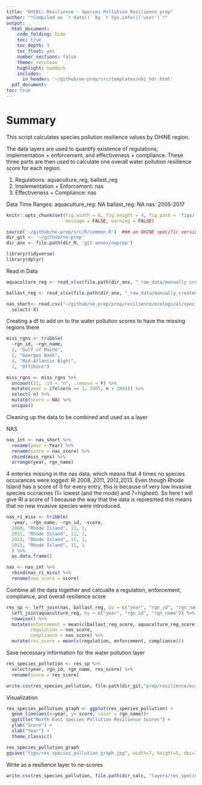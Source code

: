 ```yaml
---
title: "OHIEC: Resilience - Species Pollution Resilience prep"
author: "*Compiled on `r date()` by `r Sys.info()['user']`*"
output: 
  html_document:
    code_folding: hide
    toc: true
    toc_depth: 3
    toc_float: yes
    number_sections: false
    theme: cerulean
    highlight: haddock
    includes: 
      in_header: '~/github/ne-prep/src/templates/ohi_hdr.html'
  pdf_document:
toc: true
---
```


# Summary

This script calculates species pollution resilience values by OHINE region. 

The data layers are used to quantify existence of regulations, implementation + enforcement, and effectiveness + compliance. These three parts are then used to calculate one overall water pollution resilience score for each region. 

1. Regulations: aquaculture_reg, ballast_reg
2. Implementation + Enforcement: nas
3. Effectiveness + Compliance: nas

Data Time Ranges:
aquaculture_reg: NA
ballast_reg: NA
nas: 2005-2017


``` r
knitr::opts_chunk$set(fig.width = 6, fig.height = 4, fig.path = 'figs/',
                      message = FALSE, warning = FALSE)

source('~/github/ne-prep/src/R/common.R')  ### an OHINE specific version of common.R
dir_git <- '~/github/ne-prep'
dir_anx <- file.path(dir_M, 'git-annex/neprep')

library(tidyverse)
library(dplyr)
```


Read in Data
```r
aquaculture_reg <- read_xlsx(file.path(dir_anx, "_raw_data/manually_created/aquaculture_reg.xlsx"))

ballast_reg <- read_xlsx(file.path(dir_anx, "_raw_data/manually_created/ballast_reg.xlsx"))

nas_short<- read.csv("~/github/ne-prep/prep/resilience/ecological/species_pollution/data/nas.csv") %>% 
  select(-X)
```


Creating a df to add on to the water pollution scores to have the missing regions there 
```r
miss_rgns <- tribble(
  ~rgn_id, ~rgn_name,
  3, "Gulf of Maine",
  2, "Georges Bank",
  4, "Mid-Atlantic Bight",
  1, "Offshore") 

miss_rgns <- miss_rgns %>% 
  uncount(13, .id = "n", .remove = F) %>%
  mutate(year = ifelse(n == 1, 2005, n + 2004)) %>%
  select(-n) %>% 
  mutate(score = NA) %>% 
  unique()
```

Cleaning up the data to be combined and used as a layer

NAS
```r
nas_int <- nas_short %>% 
  rename(year = Year) %>% 
  rename(score = nas_score) %>% 
  rbind(miss_rgns) %>% 
  arrange(year, rgn_name)
```

4 enteries missing in the nas data, which means that 4 times no species occurances were logged:
RI 2008, 2011, 2012,2013. Even though Rhode Island has a score of 0 for every entry, this is because of very low invasive species occracnes (1= lowest (and the mode) and 7=highest). So here I will give RI a score of 1 because the way that the data is represnted this means that no new invasive species were introduced.

```r
nas_ri_miss <- tribble(
  ~year, ~rgn_name, ~rgn_id, ~score,
  2008, "Rhode Island", 11, 1,  
  2011, "Rhode Island", 11, 1, 
  2012, "Rhode Island", 11, 1, 
  2013, "Rhode Island", 11, 1
  ) %>% 
  as.data.frame() 
```

```r
nas <- nas_int %>% 
  rbind(nas_ri_miss) %>% 
  rename(nas_score = score)
```


Combine all the data together and calcualte a regulation, enforcement, compliance, and overall resilience score
```r
res_sp <- left_join(nas, ballast_reg, by = c("year", "rgn_id", "rgn_name")) %>% 
  left_join(aquaculture_reg, by = c("year", "rgn_id", "rgn_name")) %>% 
  rowwise() %>% 
  mutate(enforcement = mean(c(ballast_reg_score, aquaculture_reg_score)),
         regulation = nas_score,
         compliance = nas_score) %>% 
  mutate(res_score = mean(c(regulation, enforcement, compliance)))
```

Save necessary information for the water pollution layer
```r
res_species_pollution <- res_sp %>% 
  select(year, rgn_id, rgn_name, res_score) %>% 
  rename(score = res_score)

write.csv(res_species_pollution, file.path(dir_git,"prep/resilience/ecological/water_pollution/data/res_species_pollution.csv"))
```

Visualization
```r
res_species_pollution_graph <- ggplot(res_species_pollution) +
  geom_line(aes(x=year, y= score, color = rgn_name))+
  ggtitle("North East Species Pollution Resilience Scores") +
  ylab("Score") +
  xlab("Year") +
  theme_classic() 

res_species_pollution_graph
ggsave("figs/res_species_pollution_graph.jpg", width=7, height=5, dpi=300)
```


Write as a resilience layer to ne-scores
```r
write.csv(res_species_pollution, file.path(dir_calc, "layers/res_species_pollution.csv"))
```















